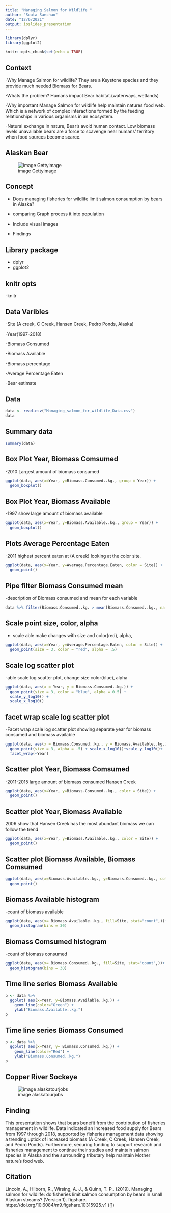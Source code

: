 ```yaml
---
title: "Managing Salmon for Wildlife "
author: "Souta Saechao"
date: "12/6/2021"
output: ioslides_presentation
---
```


```r
library(dplyr)
library(ggplot2)
```


```r
knitr::opts_chunk$set(echo = TRUE)
```

## Context
-Why Manage Salmon for wildlife?
They are a Keystone species and they provide much needed Biomass for Bears.

-Whats the problem? 
Humans impact Bear habitat.(waterways, wetlands)

-Why important 
Manage Salmon for wildlife help maintain natures food web. Which is a network of complex interactions formed by the feeding relationships in various organisms in an ecosystem.

-Natural exchange
In nature, Bear's avoid human contact. Low biomass levels unavailable bears are 
a force to scavenge near humans’ territory when food sources become scarce.


## Alaskan Bear
![image Gettyimage](https://d3i6fh83elv35t.cloudfront.net/static/2018/11/fat-bears_GettyImages-966223700-1024x683.jpg)

## Concept 

- Does managing fisheries for wildlife limit salmon consumption by bears in Alaska?

- comparing Graph process it into population

- Include visual images 

- Findings

## Library package 
- dplyr
- ggplot2


## knitr opts
-knitr

## Data Varibles

-Site (A creek, C Creek, Hansen Creek, Pedro Ponds, Alaska)

-Year(1997-2018)

-Biomass Consumed

-Biomass Available

-Biomass percentage

-Average Percentage Eaten

-Bear estimate

## Data 

```r
data <- read.csv("Managing_salmon_for_wildlife_Data.csv")
data
```

## Summary data

```r
summary(data)
```

## Box Plot Year, Biomass Comsumed

-2010 Largest amount of biomass consumed 

```r
ggplot(data, aes(x=Year, y=Biomass.Consumed..kg., group = Year)) +
  geom_boxplot()
```

## Box Plot Year, Biomass Available

-1997 show large amount of biomass available

```r
ggplot(data, aes(x=Year, y=Biomass.Available..kg., group = Year)) +
  geom_boxplot()
```

## Plots Average Percentage Eaten

-2011 highest percent eaten at (A creek) looking at the color site.

```r
ggplot(data, aes(x=Year, y=Average.Percentage.Eaten, color = Site)) +
  geom_point()
```

## Pipe filter Biomass Consumed mean

-description of Biomass consumed and mean for each variable

```r
data %>% filter(Biomass.Consumed..kg. > mean(Biomass.Consumed..kg., na.rm = TRUE))
```

## Scale point size, color, alpha

- scale able make changes with size and color(red), alpha, 

```r
ggplot(data, aes(x=Year, y=Average.Percentage.Eaten, color = Site)) +
  geom_point(size = 3, color = "red", alpha = .5)
```

## Scale log scatter plot

-able scale log scatter plot, change size color(blue), alpha 

```r

ggplot(data, aes(x = Year, y = Biomass.Consumed..kg.)) +
  geom_point(size = 3, color = "blue", alpha = 0.5) +
  scale_y_log10() +
  scale_x_log10()

```

## facet wrap scale log scatter plot

-Facet wrap scale log scatter plot showing separate year for biomass consumed 
and biomass available

```r
ggplot(data, aes(x = Biomass.Consumed..kg., y = Biomass.Available..kg.)) +
  geom_point(size = 3, alpha = .5) + scale_x_log10()+scale_y_log10()+
  facet_wrap(~Year)
```

## Scatter plot Year, Biomass Comsumed

-2011-2015 large amount of biomass consumed Hansen Creek
```r
ggplot(data, aes(x=Year, y=Biomass.Consumed..kg., color = Site)) +
  geom_point()
```

## Scatter plot Year, Biomass Available
2006 show that Hansen Creek has the most abundant biomass we can follow the trend 
```r
ggplot(data, aes(x=Year, y=Biomass.Available..kg., color = Site)) +
  geom_point()
```

## Scatter plot Biomass Available, Biomass Comsumed

```r
ggplot(data, aes(x=Biomass.Available..kg., y=Biomass.Consumed..kg., color = Site)) +
  geom_point()
```

## Biomass Available histogram
-count of biomass available
```r
ggplot(data, aes(x= Biomass.Available..kg., fill=Site, stat="count",))+
  geom_histogram(bins = 30)
```


## Biomass Comsumed histogram
-count of biomass consumed
```r
ggplot(data, aes(x= Biomass.Consumed..kg., fill=Site, stat="count",))+
  geom_histogram(bins = 30)
```

## Time line series Biomass Available

```r
p <- data %>%
  ggplot( aes(x=Year, y=Biomass.Available..kg.)) +
    geom_line(color="Green") +
    ylab("Biomass.Available..kg.")
p
```

## Time line series Biomass Consumed

```r
p <- data %>%
  ggplot( aes(x=Year, y= Biomass.Consumed..kg.)) +
    geom_line(color="Red") +
    ylab("Biomass.Consumed..kg.")
p
```

## Copper River Sockeye 
![image alaskatourjobs](https://www.alaskatourjobs.com/wp-content/uploads/2017/06/Copper_River_Salmon_Facts.jpg)


## Finding

This presentation shows that bears benefit from the contribution of fisheries management in wildlife. Data indicated an increased food supply for Bears from 1997 through 2018, supported by fisheries management data showing a trending uptick of increased biomass (A Creek, C Creek, Hansen Creek, and Pedro Ponds). Furthermore, securing funding to support research and fisheries management to continue their studies and maintain salmon species in Alaska and the surrounding tributary help maintain Mother nature’s food web.


## Citation 

Lincoln, A., Hilborn, R., Wirsing, A. J., & Quinn, T. P.. (2019). Managing salmon for wildlife: do fisheries limit salmon consumption by bears in small Alaskan streams? (Version 1). figshare. https://doi.org/10.6084/m9.figshare.10315925.v1 ([])